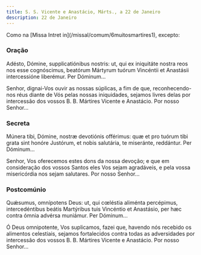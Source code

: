 ```yaml
---
title: S. S. Vicente e Anastácio, Márts., a 22 de Janeiro
description: 22 de Janeiro
---
```


<aside>
  Como na [Missa Intret in](/missal/comum/6muitosmartires1), excepto:
</aside>

### Oração

<div class="side-by-side not-content">

Adésto, Dómine, supplicatiónibus nostris: ut, qui ex iniquitáte nostra reos nos esse cognóscimus, beatórum Mártyrum tuórum Vincéntii et Anastásii intercessióne liberémur. Per Dóminum...

Senhor, dignai-Vos ouvir as nossas súplicas, a fim de que, reconhecendo-nos réus diante de Vós pelas nossas iniquidades, sejamos livres delas por intercessão dos vossos B. B. Mártires Vicente e Anastácio. Por nosso Senhor...

</div>

### Secreta

<div class="side-by-side not-content">

Múnera tibi, Dómine, nostræ devotiónis offérimus: quæ et pro tuórum tibi grata sint honóre Justórum, et nobis salutária, te miseránte, reddántur. Per Dóminum...

Senhor, Vos oferecemos estes dons da nossa devoção; e que em consideração dos vossos Santos eles Vos sejam agradáveis, e pela vossa misericórdia nos sejam salutares. Por nosso Senhor...

</div>

### Postcomúnio

<div class="side-by-side not-content">

Quǽsumus, omnípotens Deus: ut, qui cœléstia aliménta percépimus, intercedéntibus beátis Martýribus tuis Vincéntio et Anastásio, per hæc contra ómnia advérsa muniámur. Per Dóminum...

Ó Deus omnipotente, Vos suplicamos, fazei que, havendo nós recebido os alimentos celestiais, sejamos fortalecidos contra todas as adversidades por intercessão dos vossos B. B. Mártires Vicente e Anastácio. Por nosso Senhor...

</div>
